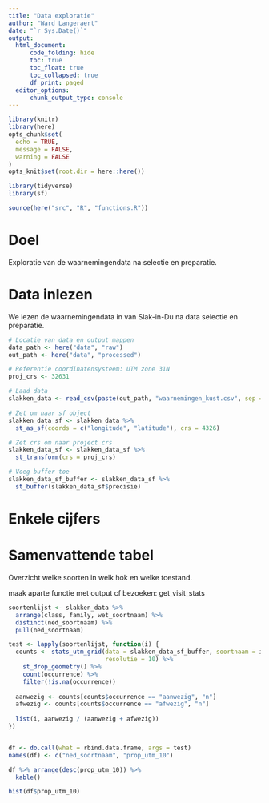 ```yaml
---
title: "Data exploratie"
author: "Ward Langeraert"
date: "`r Sys.Date()`"
output: 
  html_document:
      code_folding: hide
      toc: true
      toc_float: true
      toc_collapsed: true
      df_print: paged
  editor_options:
      chunk_output_type: console
---
```


```r
library(knitr)
library(here)
opts_chunk$set(
  echo = TRUE,
  message = FALSE,
  warning = FALSE
)
opts_knit$set(root.dir = here::here())

library(tidyverse)
library(sf)

source(here("src", "R", "functions.R"))
```


# Doel

Exploratie van de waarnemingendata na selectie en preparatie.


# Data inlezen

We lezen de waarnemingendata in van Slak-in-Du na data selectie en preparatie.

```r
# Locatie van data en output mappen
data_path <- here("data", "raw")
out_path <- here("data", "processed")

# Referentie coordinatensysteem: UTM zone 31N
proj_crs <- 32631

# Laad data
slakken_data <- read_csv(paste(out_path, "waarnemingen_kust.csv", sep = "/"))

# Zet om naar sf object
slakken_data_sf <- slakken_data %>% 
  st_as_sf(coords = c("longitude", "latitude"), crs = 4326)

# Zet crs om naar project crs
slakken_data_sf <- slakken_data_sf %>%
  st_transform(crs = proj_crs)

# Voeg buffer toe
slakken_data_sf_buffer <- slakken_data_sf %>%
  st_buffer(slakken_data_sf$precisie)
```


# Enkele cijfers


# Samenvattende tabel

Overzicht welke soorten in welk hok en welke toestand.

maak aparte functie met output cf bezoeken: get_visit_stats

```r
soortenlijst <- slakken_data %>%
  arrange(class, family, wet_soortnaam) %>%
  distinct(ned_soortnaam) %>%
  pull(ned_soortnaam)

test <- lapply(soortenlijst, function(i) {
  counts <- stats_utm_grid(data = slakken_data_sf_buffer, soortnaam = i, 
                           resolutie = 10) %>%
    st_drop_geometry() %>% 
    count(occurrence) %>% 
    filter(!is.na(occurrence))
  
  aanwezig <- counts[counts$occurrence == "aanwezig", "n"]
  afwezig <- counts[counts$occurrence == "afwezig", "n"]
  
  list(i, aanwezig / (aanwezig + afwezig))
})


df <- do.call(what = rbind.data.frame, args = test)
names(df) <- c("ned_soortnaam", "prop_utm_10")

df %>% arrange(desc(prop_utm_10)) %>%
  kable()

hist(df$prop_utm_10)
```

